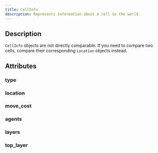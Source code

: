 ```yaml
---
title: CellInfo
description: Represents information about a cell in the world.
---
```


## Description

`CellInfo` objects are not directly comparable. If you need to compare two cells,
compare their corresponding `Location` objects instead.

## Attributes

### type

<Attribute type="CellType" docstring="The type of the cell." />

### location

<Attribute type="Location" docstring="The location of the cell." />

### move_cost

<Attribute type="int" docstring="The movement cost to traverse this cell." />

### agents

<Attribute type="list[int]" docstring="List of agent IDs current in this cell." />

### layers

<Attribute type="list[WorldObject]" docstring="Stack of world objects present in the cell." />

### top_layer

<Attribute type="WorldObject | None" docstring="Get the top-most layer of the cell." />
